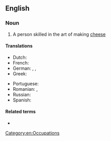 ==English==
{{wikipedia}}

===Noun===
{{en-noun}}

# A person skilled in the art of making [[cheese]]

====Translations====
{{trans-top|person skilled in making cheese}}
* Dutch: {{t|nl|kaasmaker|m}}
* French: {{t+|fr|fromager|m}}
* German: {{t|de|Käsemacher|m}}, {{t|de|Käser|m}}, {{t|de|Käsemacherin|f}}
* Greek: {{t+|el|τυροκόμος|m|sc=Grek}}
{{trans-mid}}
* Portuguese: {{t+|pt|queijeiro|m}}
* Romanian: {{t+|ro|brânzar|m}}, {{t+|ro|brânzăreasă|f}}
* Russian: {{t+|ru|сыроде́л|m}}
* Spanish: {{t|es|quesero|m}}
{{trans-bottom}}

====Related terms====
* {{l|en|cheesemaking}}

[[Category:en:Occupations]]